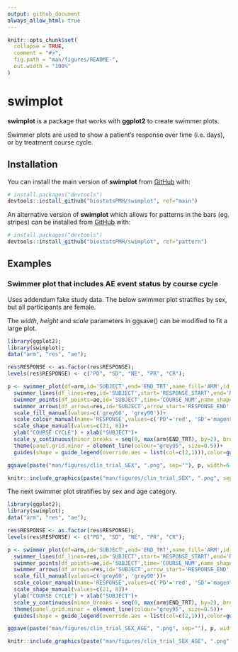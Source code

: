 ```yaml
---
output: github_document
always_allow_html: true
---
```


<!-- This file is used to create README.md
Note that the README.md document may need updating to change
'\<0.001' to '<0.001'. 
-->

```r
knitr::opts_chunk$set(
  collapse = TRUE,
  comment = "#>",
  fig.path = "man/figures/README-",
  out.width = "100%"
)

```

# swimplot

**swimplot** is a package that works with **ggplot2** to create swimmer plots. 

Swimmer plots are used to show a patient's response over time (i.e. days), or by treatment course cycle. 


## Installation

You can install the main version of **swimplot** from [GitHub](https://github.com/) with:


``` r
# install.packages("devtools")
devtools::install_github("biostatsPMH/swimplot", ref="main")
```

An alternative version of **swimplot** which allows for patterns in the bars (eg. stripes) can be installed from [GitHub](https://github.com/) with:


``` r
# install.packages("devtools")
devtools::install_github("biostatsPMH/swimplot", ref="pattern")
```

<!-- ## Documentation -->

<!-- [Online Documentation](https://biostatsPMH.github.io/swimplot/) -->

## Examples

### Swimmer plot that includes AE event status by course cycle 

Uses addendum fake study data. The below swimmer plot stratifies by sex, but all participants are female.

The *width*, *height* and *scale* parameters in ggsave() can be modified to fit a large plot.

```r
library(ggplot2);
library(swimplot);
data("arm", "res", "ae");

res$RESPONSE <- as.factor(res$RESPONSE);
levels(res$RESPONSE) <- c("PD", "SD", "NE", "PR", "CR");

p <- swimmer_plot(df=arm,id='SUBJECT',end='END_TRT',name_fill='ARM',id_order ='increasing',col="black",alpha=0.75,width=.8,base_size=14,stratify= c('SEX')) +
  swimmer_lines(df_lines=res,id='SUBJECT',start='RESPONSE_START',end='RESPONSE_END',name_col='RESPONSE',size=1)+
  swimmer_points(df_points=ae,id='SUBJECT',time='COURSE_NUM',name_shape='EVENT',name_col='EVENT',fill='white',size=c(1.25, 3)[as.factor(ae$EVENT)])+
  swimmer_arrows(df_arrows=res,id='SUBJECT',arrow_start='RESPONSE_END',cont='CONTINUED_RESPONSE',name_col='RESPONSE',show.legend=FALSE,type="open",cex=1) +
  scale_fill_manual(values=c('grey60', 'grey90'))+
  scale_colour_manual(name='RESPONSE',values=c('PD'='red', 'SD'='magenta1', 'NE'='gold', 'PR'='chartreuse2', 'CR'='turquoise2', 'AE'='red', 'SAE'='black'), breaks = c('PD', 'SD', 'NE', 'PR', 'CR'))  +
  scale_shape_manual(values=c(21, 8))+
  ylab("COURSE CYCLE") + xlab("SUBJECT")+
  scale_y_continuous(minor_breaks = seq(0, max(arm$END_TRT), by=2), breaks = seq(0, max(arm$END_TRT), by=4))+
  theme(panel.grid.minor = element_line(colour="grey95", size=0.5))+
  guides(shape = guide_legend(override.aes = list(col=c(2,1))),color=guide_legend(override.aes = list(shape=NA)));

ggsave(paste("man/figures/clin_trial_SEX", ".png", sep=""), p, width=6.4, height=6.4, device="png", scale=1);
```

```r
knitr::include_graphics(paste("man/figures/clin_trial_SEX", ".png", sep=""))
```


The next swimmer plot stratifies by sex and age category.

```r
library(ggplot2);
library(swimplot);
data("arm", "res", "ae");

res$RESPONSE <- as.factor(res$RESPONSE);
levels(res$RESPONSE) <- c("PD", "SD", "NE", "PR", "CR");

p <- swimmer_plot(df=arm,id='SUBJECT',end='END_TRT',name_fill='ARM',id_order ='increasing',col="black",alpha=0.75,width=.8,base_size=14,stratify= c('SEX','AGE')) +
  swimmer_lines(df_lines=res,id='SUBJECT',start='RESPONSE_START',end='RESPONSE_END',name_col='RESPONSE',size=1)+
  swimmer_points(df_points=ae,id='SUBJECT',time='COURSE_NUM',name_shape='EVENT',name_col='EVENT',fill='white',size=c(1.25, 3)[as.factor(ae$EVENT)])+
  swimmer_arrows(df_arrows=res,id='SUBJECT',arrow_start='RESPONSE_END',cont='CONTINUED_RESPONSE',name_col='RESPONSE',show.legend=FALSE,type="open",cex=1) +
  scale_fill_manual(values=c('grey60', 'grey90'))+
  scale_colour_manual(name='RESPONSE',values=c('PD'='red', 'SD'='magenta1', 'NE'='gold', 'PR'='chartreuse2', 'CR'='turquoise2', 'AE'='red', 'SAE'='black'), breaks = c('PD', 'SD', 'NE', 'PR', 'CR'))  +
  scale_shape_manual(values=c(21, 8))+
  ylab("COURSE CYCLE") + xlab("SUBJECT")+
  scale_y_continuous(minor_breaks = seq(0, max(arm$END_TRT), by=2), breaks = seq(0, max(arm$END_TRT), by=4))+
  theme(panel.grid.minor = element_line(colour="grey95", size=0.5))+
  guides(shape = guide_legend(override.aes = list(col=c(2,1))),color=guide_legend(override.aes = list(shape=NA)));

ggsave(paste("man/figures/clin_trial_SEX_AGE", ".png", sep=""), p, width=6.4, height=6.4, device="png", scale=1);
```

```r
knitr::include_graphics(paste("man/figures/clin_trial_SEX_AGE", ".png", sep=""))
```
